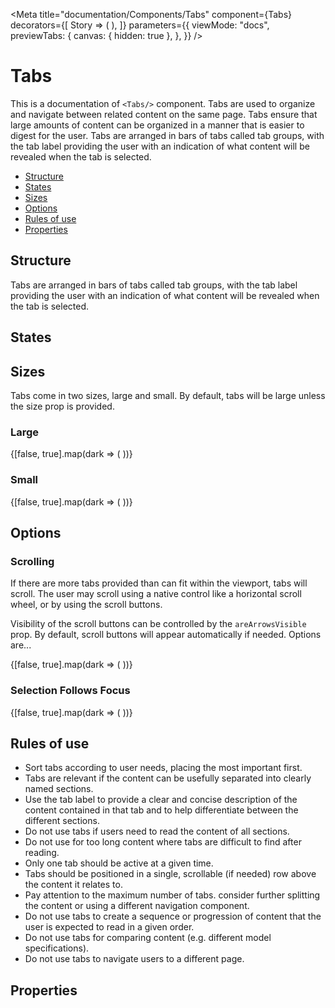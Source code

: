 <!--- Tabs.stories.mdx 
--->


<Meta
    title="documentation/Components/Tabs"
    component={Tabs}
    decorators={[
        Story => (
            <StoryProvider dark={useDarkMode()}>
                <Story />
            </StoryProvider>
        ),
    ]}
    parameters={{
        viewMode: "docs",
        previewTabs: {
            canvas: { hidden: true },
        },
    }}
/>

# Tabs

This is a documentation of `<Tabs/>` component.
Tabs are used to organize and navigate between related content on the same page.
Tabs ensure that large amounts of content can be organized in a manner that is easier
to digest for the user. Tabs are arranged in bars of tabs called tab groups, with the tab
label providing the user with an indication of what content will be revealed when the tab is selected.

-   [Structure](#structure)
-   [States](#sizes)
-   [Sizes](#sizes)
-   [Options](#options)
-   [Rules of use](#rules-of-use)
-   [Properties](#properties)

## Structure

Tabs are arranged in bars of tabs called tab groups, with the tab label providing the user
with an indication of what content will be revealed when the tab is selected.

## States

## Sizes

Tabs come in two sizes, large and small. By default, tabs will be large unless the size prop is provided.

### Large

<Canvas>
    <Story name="Tabs large">
        {[false, true].map(dark => (
            <Fragment key={dark}>
                <StoryProvider dark={dark}></StoryProvider>
            </Fragment>
        ))}
    </Story>
</Canvas>

### Small

<Canvas>
    <Story name="Tabs small">
        {[false, true].map(dark => (
            <Fragment key={dark}>
                <StoryProvider dark={dark}></StoryProvider>
            </Fragment>
        ))}
    </Story>
</Canvas>

## Options

### Scrolling

If there are more tabs provided than can fit within the viewport, tabs will scroll.
The user may scroll using a native control like a horizontal scroll wheel, or by using the scroll buttons.

Visibility of the scroll buttons can be controlled by the `areArrowsVisible` prop.
By default, scroll buttons will appear automatically if needed. Options are...

<Canvas>
    <Story name="Scrolling">
        {[false, true].map(dark => (
            <Fragment key={dark}>
                <StoryProvider dark={dark}></StoryProvider>
            </Fragment>
        ))}
    </Story>
</Canvas>

### Selection Follows Focus

<Canvas>
    <Story name="Selection Follows Focus">
        {[false, true].map(dark => (
            <Fragment key={dark}>
                <StoryProvider dark={dark}></StoryProvider>
            </Fragment>
        ))}
    </Story>
</Canvas>

## Rules of use

-   Sort tabs according to user needs, placing the most important first.
-   Tabs are relevant if the content can be usefully separated into clearly named sections.
-   Use the tab label to provide a clear and concise description of the content contained in that tab and to help differentiate between the different sections.
-   Do not use tabs if users need to read the content of all sections.
-   Do not use for too long content where tabs are difficult to find after reading.
-   Only one tab should be active at a given time.
-   Tabs should be positioned in a single, scrollable (if needed) row above the content it relates to.
-   Pay attention to the maximum number of tabs. consider further splitting the content or using a different navigation component.
-   Do not use tabs to create a sequence or progression of content that the user is expected to read in a given order.
-   Do not use tabs for comparing content (e.g. different model specifications).
-   Do not use tabs to navigate users to a different page.

## Properties

<ArgsTable of={Tabs} />
